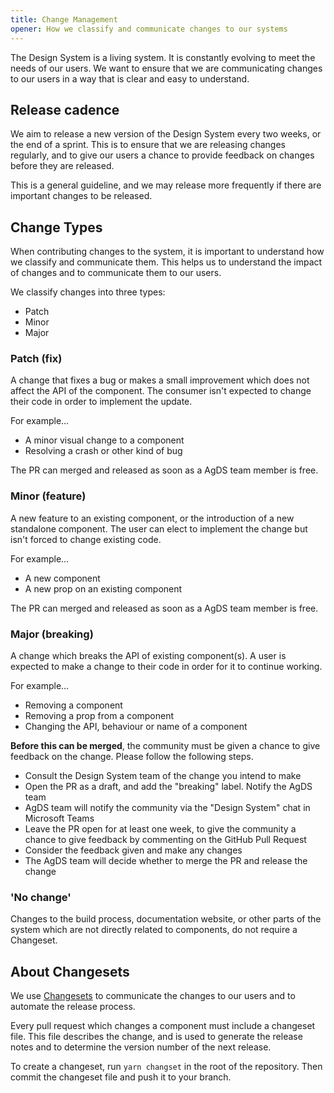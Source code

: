 ```yaml
---
title: Change Management
opener: How we classify and communicate changes to our systems
---
```


The Design System is a living system. It is constantly evolving to meet the needs of our users. We want to ensure that we are communicating changes to our users in a way that is clear and easy to understand.

## Release cadence

We aim to release a new version of the Design System every two weeks, or the end of a sprint. This is to ensure that we are releasing changes regularly, and to give our users a chance to provide feedback on changes before they are released.

This is a general guideline, and we may release more frequently if there are important changes to be released.

## Change Types

When contributing changes to the system, it is important to understand how we classify and communicate them. This helps us to understand the impact of changes and to communicate them to our users.

We classify changes into three types:

- Patch
- Minor
- Major

### Patch (fix)

A change that fixes a bug or makes a small improvement which does not affect the API of the component. The consumer isn't expected to change their code in order to implement the update.

For example...

- A minor visual change to a component
- Resolving a crash or other kind of bug

The PR can merged and released as soon as a AgDS team member is free.

### Minor (feature)

A new feature to an existing component, or the introduction of a new standalone component. The user can elect to implement the change but isn't forced to change existing code.

For example...

- A new component
- A new prop on an existing component

The PR can merged and released as soon as a AgDS team member is free.

### Major (breaking)

A change which breaks the API of existing component(s). A user is expected to make a change to their code in order for it to continue working.

For example...

- Removing a component
- Removing a prop from a component
- Changing the API, behaviour or name of a component

**Before this can be merged**, the community must be given a chance to give feedback on the change. Please follow the following steps.

- Consult the Design System team of the change you intend to make
- Open the PR as a draft, and add the "breaking" label. Notify the AgDS team
- AgDS team will notify the community via the "Design System" chat in Microsoft Teams
- Leave the PR open for at least one week, to give the community a chance to give feedback by commenting on the GitHub Pull Request
- Consider the feedback given and make any changes
- The AgDS team will decide whether to merge the PR and release the change

### 'No change'

Changes to the build process, documentation website, or other parts of the system which are not directly related to components, do not require a Changeset.

## About Changesets

We use [Changesets](https://github.com/changesets/changesets) to communicate the changes to our users and to automate the release process.

Every pull request which changes a component must include a changeset file. This file describes the change, and is used to generate the release notes and to determine the version number of the next release.

To create a changeset, run `yarn changset` in the root of the repository. Then commit the changeset file and push it to your branch.

